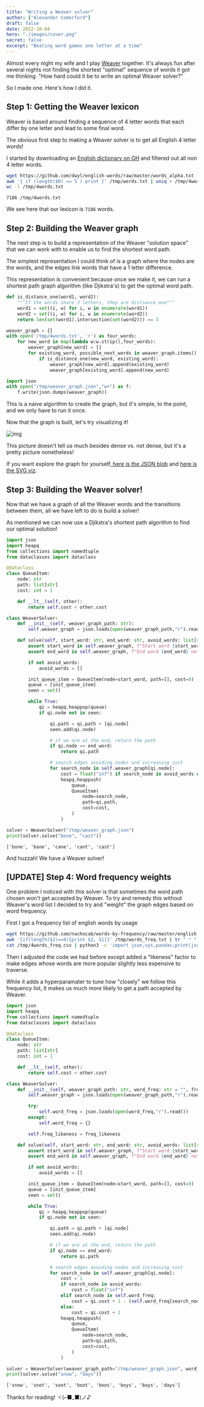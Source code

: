 ```yaml
---
title: "Writing a Weaver solver"
author: ["Alexander Comerford"]
draft: false
date: 2022-10-04
hero: "./images/cover.png"
secret: false
excerpt: "Beating word games one letter at a time"
---
```


Almost every night my wife and I play [Weaver](https://wordwormdormdork.com/) together. It's always fun after
several nights not finding the shortest "optimal" sequence of words it got me
thinking. "How hard could it be to write an optimal Weaver solver?"

So I made one. Here's how I did it.


## Step 1: Getting the Weaver lexicon

Weaver is based around finding a sequence of 4 letter words that each differ
by one letter and lead to some final word.

The obvious first step to making a Weaver solver is to get all English 4
letter words!

I started by downloading an [English dictionary on GH](https://github.com/dwyl/english-words) and filtered out all non
4 letter words.

```bash
wget https://github.com/dwyl/english-words/raw/master/words_alpha.txt -O /tmp/words.txt
awk '{ if (length($0) == 5 ) print }' /tmp/words.txt | uniq > /tmp/4words.txt
wc -l /tmp/4words.txt
```

```text
7186 /tmp/4words.txt
```

We see here that our lexicon is `7186` words.


## Step 2: Building the Weaver graph

The next step is to build a representation of the Weaver "solution space" that
we can work with to enable us to find the shortest word path.

The simplest representation I could think of is a graph where the nodes are
the words, and the edges link words that have a 1 letter difference.

This representation is convenient because once we make it, we can run a
shortest path graph algorithm (like Djikstra's) to get the optimal word path.

```python
def is_distance_one(word1, word2):
    """If the words share 3 letters, they are distsance one"""
    word1 = set((i, w) for i, w in enumerate(word1))
    word2 = set((i, w) for i, w in enumerate(word2))
    return len(set(word1).intersection(set(word2))) == 3

weaver_graph = {}
with open('/tmp/4words.txt', 'r') as four_words:
    for new_word in map(lambda w:w.strip(),four_words):
        weaver_graph[new_word] = []
        for existing_word, possible_next_words in weaver_graph.items():
            if is_distance_one(new_word, existing_word):
                weaver_graph[new_word].append(existing_word)
                weaver_graph[existing_word].append(new_word)

import json
with open("/tmp/weaver_graph.json","w+") as f:
    f.write(json.dumps(weaver_graph))
```

This is a naive algorithm to create the graph, but it's simple, to the point,
and we only have to run it once.

Now that the graph is built, let's try visualizing it!

![img](./images/weaver_graph.png "Full view of the Weaver word graph")

This picture doesn't tell us much besides dense vs. not dense, but it's a
pretty picture nonetheless!

<p>
If you want explore the graph for yourself,<a href="/img/weaver_graph.json"> here is the JSON blob</a> and
<a href="/img/weaver_graph.svg"> here is the SVG viz</a>.
</p>


## Step 3: Building the Weaver solver!

Now that we have a graph of all the Weaver words and the transitions between
them, all we have left to do is build a solver!

As mentioned we can now use a Djikstra's shortest path algorithm to find our
optimal solution!

```python
import json
import heapq
from collections import namedtuple
from dataclasses import dataclass

@dataclass
class QueueItem:
    node: str
    path: list[str]
    cost: int = 1

    def __lt__(self, other):
        return self.cost < other.cost

class WeaverSolver:
    def __init__(self, weaver_graph_path: str):
        self.weaver_graph = json.loads(open(weaver_graph_path,"r").read())

    def solve(self, start_word: str, end_word: str, avoid_words: list[str] = None) -> list[str]:
        assert start_word in self.weaver_graph, f"Start word {start_word} not in graph"
        assert end_word in self.weaver_graph, f"End word {end_word} not in graph"

        if not avoid_words:
            avoid_words = []

        init_queue_item = QueueItem(node=start_word, path=[], cost=0)
        queue = [init_queue_item]
        seen = set()

        while True:
            qi = heapq.heappop(queue)
            if qi.node not in seen:

                qi.path = qi.path + [qi.node]
                seen.add(qi.node)

                # if we are at the end, return the path
                if qi.node == end_word:
                    return qi.path

                # search edges avoiding nodes and increasing cost
                for search_node in self.weaver_graph[qi.node]:
                    cost = float("inf") if search_node in avoid_words else qi.cost + 1
                    heapq.heappush(
                        queue,
                        QueueItem(
                            node=search_node,
                            path=qi.path,
                            cost=cost,
                        )
                    )

solver = WeaverSolver("/tmp/weaver_graph.json")
print(solver.solve("bone", "cast"))
```

```text
['bone', 'bane', 'cane', 'cant', 'cast']
```

And huzzah! We have a Weaver solver!


## [UPDATE] Step 4: Word frequency weights

One problem I noticed with this solver is that sometimes the word path chosen
won't get accepted by Weaver. To try and remedy this without Weaver's word
list I decided to try and "weight" the graph edges based on word frequency.

First I got a frequency list of english words by usage

```bash
wget https://github.com/nachocab/words-by-frequency/raw/master/english.txt -O /tmp/words_freq.txt
awk '{if(length($2)==4){print $2, $1}}' /tmp/words_freq.txt | tr " " "," > /tmp/4words_freq.csv
cat /tmp/4words_freq.csv | python3 -c 'import json,sys,pandas;print(json.dumps(pandas.read_csv(sys.stdin,header=None).set_index(0).to_dict()[1]))' | jq -r > /tmp/4words_freq.json
```

Then I adjusted the code we had before except added a "likeness" factor to
make edges whose words are more popular slightly less expensive to traverse.

While it adds a hyperparamater to tune how "closely" we follow this frequency
list, it makes us much more likely to get a path accepted by Weaver.

```python
import json
import heapq
from collections import namedtuple
from dataclasses import dataclass

@dataclass
class QueueItem:
    node: str
    path: list[str]
    cost: int = 1

    def __lt__(self, other):
        return self.cost < other.cost

class WeaverSolver:
    def __init__(self, weaver_graph_path: str, word_freq: str = "", freq_likeness: int = 5):
        self.weaver_graph = json.loads(open(weaver_graph_path,"r").read())

        try:
            self.word_freq = json.loads(open(word_freq,"r").read())
        except:
            self.word_freq = {}

        self.freq_likeness = freq_likeness

    def solve(self, start_word: str, end_word: str, avoid_words: list[str] = None) -> list[str]:
        assert start_word in self.weaver_graph, f"Start word {start_word} not in graph"
        assert end_word in self.weaver_graph, f"End word {end_word} not in graph"

        if not avoid_words:
            avoid_words = []

        init_queue_item = QueueItem(node=start_word, path=[], cost=0)
        queue = [init_queue_item]
        seen = set()

        while True:
            qi = heapq.heappop(queue)
            if qi.node not in seen:

                qi.path = qi.path + [qi.node]
                seen.add(qi.node)

                # if we are at the end, return the path
                if qi.node == end_word:
                    return qi.path

                # search edges avoiding nodes and increasing cost
                for search_node in self.weaver_graph[qi.node]:
                    cost = 1
                    if search_node in avoid_words:
                        cost = float("inf")
                    elif search_node in self.word_freq:
                        cost = qi.cost + 1 - (self.word_freq[search_node] / (self.freq_likeness*self.word_freq[search_node]+1))
                    else:
                        cost = qi.cost + 1
                    heapq.heappush(
                        queue,
                        QueueItem(
                            node=search_node,
                            path=qi.path,
                            cost=cost,
                        )
                    )

solver = WeaverSolver(weaver_graph_path="/tmp/weaver_graph.json", word_freq="/tmp/4words_freq.json", freq_likeness=5)
print(solver.solve("snow", "days"))
```

```text
['snow', 'snot', 'soot', 'boot', 'boos', 'boys', 'bays', 'days']
```

Thanks for reading! ヾ(⌐■_■)ノ♪
